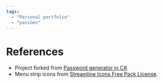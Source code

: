 ```yaml
---
tags:
  - "Personal portfolio"
  - "passGen"
---
```


# References

- Project forked from [Password generator in C#](https://www.dotnetfunda.com/articles/show/3177/password-generator-in-csharp).
- Menu strip icons from [Streamline Icons Free Pack License](https://help.streamlineicons.com/license-free).
